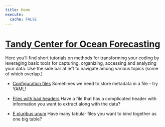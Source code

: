 ```yaml
---
title: Home
execute: 
  cache: FALSE
---
```


# [Tandy Center for Ocean Forecasting](https://www.bigelow.org/services/ocean-forecasting/)

Here you'll find short tutorials on methods for transforming your coding by leveraging basic tools for capturing, organizing, accessing and analyzing your data. Use the side bar at left to navigate among various topics (some of which overlap.)  

+ [Configuration files](files-configurations.qmd) Sometimes we need to store metadata in a file - try YAML!

+ [Files with bad headers](files-header-table.qmd) Have a file that has a complicated header with information you want to extract along with the data?

+ [E pluribus unum](files-many.qmd) Have many tabular files you want to bind together as one big table?


